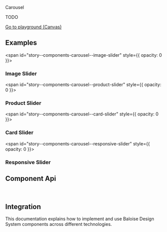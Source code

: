 
<bal-doc-banner id="story--components-carousel--basic" status="rebranded,sass">Carousel</bal-doc-banner>

<bal-doc-lead>TODO</bal-doc-lead>

<Canvas withSource="open">
  <Story id="components-carousel--basic" />
</Canvas>

<bal-doc-app>
  <bal-button-group class="mb-large" position="center">
    <a class="button is-primary" href="?path=/story/components-carousel--basic">
      Go to playground (Canvas)
    </a>
  </bal-button-group>
</bal-doc-app>

## Examples

<span id="story--components-carousel--image-slider" style={{ opacity: 0 }}></span>

### Image Slider

<Canvas>
  <Story id="components-carousel--image-slider" />
</Canvas>

<span id="story--components-carousel--product-slider" style={{ opacity: 0 }}></span>

### Product Slider

<Canvas>
  <Story id="components-carousel--product-slider" />
</Canvas>

<span id="story--components-carousel--card-slider" style={{ opacity: 0 }}></span>

### Card Slider

<Canvas>
  <Story id="components-carousel--card-slider" />
</Canvas>

<span id="story--components-carousel--responsive-slider" style={{ opacity: 0 }}></span>

### Responsive Slider

<Canvas>
  <Story id="components-carousel--responsive-slider" />
</Canvas>

## Component Api

<Description markdown={readme} />
<Description markdown={readmeItem} />

<br />

## Integration

This documentation explains how to implement and use Baloise Design System components across different technologies.

<bal-doc-link-list>
  <a href="?path=/docs/development-getting-started-html5-overview--page">
    <bal-doc-link-list-item template="html5"></bal-doc-link-list-item>
  </a>
  <a href="?path=/docs/development-getting-started-vue-overview--page">
    <bal-doc-link-list-item template="vue"></bal-doc-link-list-item>
  </a>
  <a href="?path=/docs/development-getting-started-angular-overview--page">
    <bal-doc-link-list-item template="angular"></bal-doc-link-list-item>
  </a>
  <a href="?path=/docs/development-getting-started-react-overview--page">
    <bal-doc-link-list-item template="react"></bal-doc-link-list-item>
  </a>
</bal-doc-link-list>


<Description markdown={testing} />

<bal-doc-github link="/components/bal-carousel/stories/bal-carousel.docs.mdx"></bal-doc-github>
